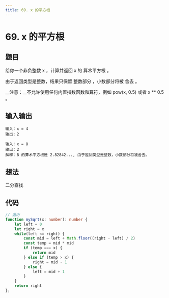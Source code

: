 ```yaml
---
title: 69. x 的平方根
---
```



# 69. x 的平方根

## 题目

<BrowserWindow url='https://leetcode-cn.com/problems/sqrtx/'>

  给你一个非负整数 x ，计算并返回 x 的 算术平方根 。

  由于返回类型是整数，结果只保留 整数部分 ，小数部分将被 舍去 。

  __注意：__不允许使用任何内置指数函数和算符，例如 pow(x, 0.5) 或者 x ** 0.5 。

</BrowserWindow>

## 输入输出

<Tabs groupId="solutions">
  <TabItem value="example1" label="示例1">

    输入：x = 4
    输出：2

  </TabItem>
  <TabItem value="example2" label="示例2">

    输入：x = 8
    输出：2
    解释：8 的算术平方根是 2.82842..., 由于返回类型是整数，小数部分将被舍去。

  </TabItem>
</Tabs>

## 想法

二分查找

## 代码

<Tabs groupId="solutions">
  <TabItem value="ts" label="TypeScript">

```ts
// 遍历
function mySqrt(x: number): number {
    let left = 0
    let right = x
    while(left <= right) {
        const mid = left + Math.floor((right - left) / 2)
        const temp = mid * mid
        if (temp === x) {
            return mid
        } else if (temp > x) {
            right = mid - 1
        } else {
            left = mid + 1
        }
    }
    return right
};
```

  </TabItem>
</Tabs>
